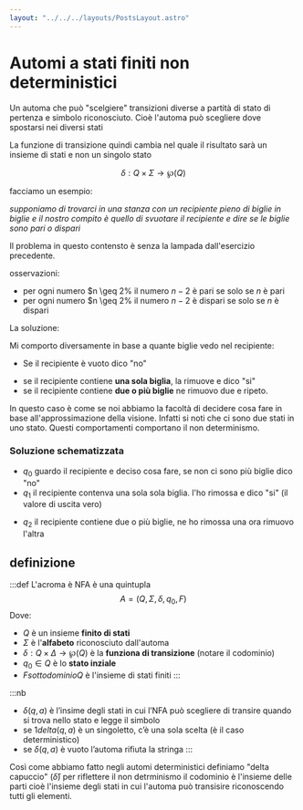 ```yaml
---
layout: "../../../layouts/PostsLayout.astro"
---
```


# Automi a stati finiti non deterministici

Un automa che può "scelgiere" transizioni diverse a partità di stato di pertenza e simbolo riconosciuto. Cioè l'automa può scegliere dove spostarsi nei diversi stati

La funzione di transizione quindi cambia nel quale il risultato sarà un insieme di stati e non un singolo stato

$$
\delta : Q \times \Sigma \rightarrow  \wp(Q)
$$

facciamo un esempio:

_supponiamo di trovarci in una stanza con un recipiente pieno di biglie in biglie e il nostro compito è quello di svuotare il recipiente e dire se le biglie sono pari o dispari_

Il problema in questo contensto è senza la lampada dall'esercizio precedente.

osservazioni:

- per ogni numero $n \geq 2% il numero $n -2$ è pari se solo se $n$ è pari
- per ogni numero $n \geq 2% il numero $n -2$ è dispari se solo se $n$ è dispari

La soluzione:

Mi comporto diversamente in base a quante biglie vedo nel recipiente:

* Se il recipiente è vuoto dico "no"
- se il recipiente contiene **una sola biglia**, la rimuove e dico "si"
- se il recipiente contiene **due o più biglie** ne rimuovo due e ripeto.

In questo caso è come se noi abbiamo la facoltà di decidere cosa fare in base all'approssimazione della visione. Infatti si noti che ci sono due stati in uno stato. Questi comportamenti comportano il non determinismo.

### Soluzione schematizzata

* $q_0$ guardo il recipiente e deciso cosa fare, se non ci sono più biglie dico "no"
* $q_1$ il recipiente contenva una sola sola biglia. l'ho rimossa e dico "si" (il valore di uscita vero)
- $q_2$ il recipiente contiene due o più biglie, ne ho rimossa una ora rimuovo l'altra

## definizione

:::def
 L'acroma è NFA è una quintupla 
$$
A = (Q, \Sigma, \delta, q_0, F)
$$
Dove:
- $Q$ è un insieme **finito di stati**
- $\Sigma$ è l'**alfabeto** riconosciuto dall'automa
- $\delta: Q \times \Delta \rightarrow \wp(Q)$ è la **funziona di transizione** (notare il codominio)
- $q_0 \in Q$ è lo **stato inziale**
- $F sottodominio Q$ è l'insieme di stati finiti
::: 


:::nb
- $\delta(q,a)$ è l’insime degli stati in cui l’NFA può scegliere di transire quando si trova nello stato  e legge il simbolo
- se $1delta(q,a)$ è un singoletto, c’è una sola scelta (è il caso deterministico)
- se $\delta(q,a)$ è vuoto l’automa rifiuta la stringa
:::

Così come abbiamo fatto negli automi deterministici definiamo "delta capuccio" ($\hat \delta$) per riflettere il non detrminismo il codominio è l'insieme delle parti cioè l'insieme degli stati in cui l'automa può transisire riconoscendo tutti gli elementi.



